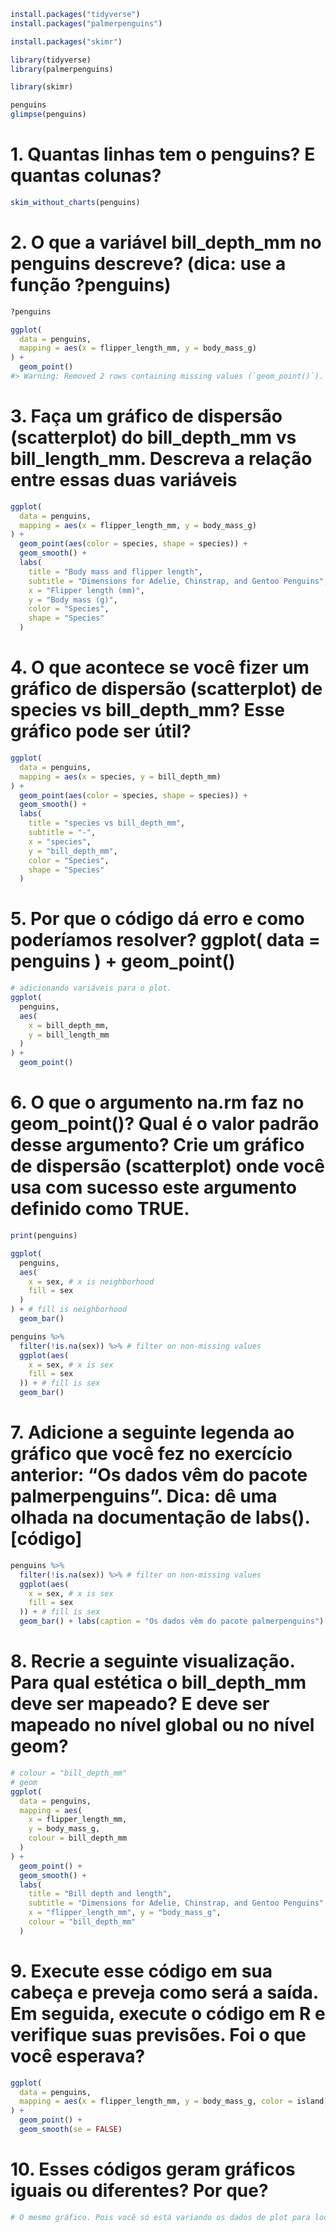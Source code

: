 ```r
install.packages("tidyverse")
install.packages("palmerpenguins")
```
```r
install.packages("skimr")
```
```r
library(tidyverse)
library(palmerpenguins)
```
```r
library(skimr)
```
```r
penguins
glimpse(penguins)
```
# 1. Quantas linhas tem o penguins? E quantas colunas?
```r
skim_without_charts(penguins)
```
# 2. O que a variável bill_depth_mm no penguins descreve? (dica: use a função ?penguins)
```r
?penguins
```
```r
ggplot(
  data = penguins,
  mapping = aes(x = flipper_length_mm, y = body_mass_g)
) +
  geom_point()
#> Warning: Removed 2 rows containing missing values (`geom_point()`).
```

# 3. Faça um gráfico de dispersão (scatterplot) do bill_depth_mm vs bill_length_mm. Descreva a relação entre essas duas variáveis
```r
ggplot(
  data = penguins,
  mapping = aes(x = flipper_length_mm, y = body_mass_g)
) +
  geom_point(aes(color = species, shape = species)) +
  geom_smooth() +
  labs(
    title = "Body mass and flipper length",
    subtitle = "Dimensions for Adelie, Chinstrap, and Gentoo Penguins",
    x = "Flipper length (mm)",
    y = "Body mass (g)",
    color = "Species",
    shape = "Species"
  )
```
# 4. O que acontece se você fizer um gráfico de dispersão (scatterplot) de species vs bill_depth_mm? Esse gráfico pode ser útil?
```r
ggplot(
  data = penguins,
  mapping = aes(x = species, y = bill_depth_mm)
) +
  geom_point(aes(color = species, shape = species)) +
  geom_smooth() +
  labs(
    title = "species vs bill_depth_mm",
    subtitle = "-",
    x = "species",
    y = "bill_depth_mm",
    color = "Species",
    shape = "Species"
  )
```
# 5. Por que o código dá erro e como poderíamos resolver? ggplot( data = penguins ) + geom_point()
```r
# adicionando variáveis para o plot.
ggplot(
  penguins,
  aes(
    x = bill_depth_mm,
    y = bill_length_mm
  )
) +
  geom_point()
```
# 6. O que o argumento na.rm faz no geom_point()? Qual é o valor padrão desse argumento? Crie um gráfico de dispersão (scatterplot) onde você usa com sucesso este argumento definido como TRUE.
```r
print(penguins)
```
```r
ggplot(
  penguins,
  aes(
    x = sex, # x is neighborhood
    fill = sex
  )
) + # fill is neighborhood
  geom_bar()
```
```r
penguins %>%
  filter(!is.na(sex)) %>% # filter on non-missing values
  ggplot(aes(
    x = sex, # x is sex
    fill = sex
  )) + # fill is sex
  geom_bar()
```
# 7. Adicione a seguinte legenda ao gráfico que você fez no exercício anterior: “Os dados vêm do pacote palmerpenguins”. Dica: dê uma olhada na documentação de labs(). [código]

```r
penguins %>%
  filter(!is.na(sex)) %>% # filter on non-missing values
  ggplot(aes(
    x = sex, # x is sex
    fill = sex
  )) + # fill is sex
  geom_bar() + labs(caption = "Os dados vêm do pacote palmerpenguins")
```
# 8. Recrie a seguinte visualização. Para qual estética o bill_depth_mm deve ser mapeado? E deve ser mapeado no nível global ou no nível geom?
```r
# colour = "bill_depth_mm"
# geom
ggplot(
  data = penguins,
  mapping = aes(
    x = flipper_length_mm,
    y = body_mass_g,
    colour = bill_depth_mm
  )
) +
  geom_point() +
  geom_smooth() +
  labs(
    title = "Bill depth and length",
    subtitle = "Dimensions for Adelie, Chinstrap, and Gentoo Penguins",
    x = "flipper_length_mm", y = "body_mass_g",
    colour = "bill_depth_mm"
  )
```
# 9. Execute esse código em sua cabeça e preveja como será a saída. Em seguida, execute o código em R e verifique suas previsões. Foi o que você esperava?
```r
ggplot(
  data = penguins,
  mapping = aes(x = flipper_length_mm, y = body_mass_g, color = island)
) +
  geom_point() +
  geom_smooth(se = FALSE)
```

# 10. Esses códigos geram gráficos iguais ou diferentes? Por que?

```r
# O mesmo gráfico. Pois você só está variando os dados de plot para local e global.
```
